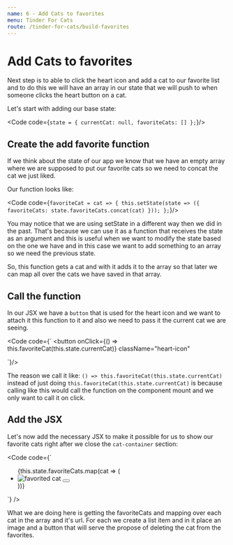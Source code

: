 ```yaml
---
name: 6 - Add Cats to favorites
menu: Tinder For Cats
route: /tinder-for-cats/build-favorites
---
```




# Add Cats to favorites

Next step is to able to click the heart icon and add a cat to our favorite list and to do this we will have an array in our state that we will push to when someone clicks the heart button on a cat.

Let's start with adding our base state:

<Code code={`
state = {
  currentCat: null,
  favoriteCats: []
};
`}/>

## Create the add favorite function

If we think about the state of our app we know that we have an empty array where we are supposed to put our favorite cats so we need to concat the cat we just liked.

Our function looks like:

<Code code={`
favoriteCat = cat => {
  this.setState(state => ({
    favoriteCats: state.favoriteCats.concat(cat)
  }));
};
`}/>

You may notice that we are using setState in a different way then we did in the past.
That's because we can use it as a function that receives the state as an argument and this is useful when we want to modify the state based on the one we have and in this case we want to add something to an array so we need the previous state.

So, this function gets a cat and with it adds it to the array so that later we can map all over the cats we have saved in that array.

## Call the function

In our JSX we have a `button` that is used for the heart icon and we want to attach it this function to it and also we need to pass it the current cat we are seeing.

<Code code={`
<button
  onClick={() => this.favoriteCat(this.state.currentCat)}
  className="heart-icon"
>
  <GoHeart size="30" color="#f44336" />
</button>
`}/>

The reason we call it like: `() => this.favoriteCat(this.state.currentCat)` instead of just doing `this.favoriteCat(this.state.currentCat)` is because calling like this would call the function on the component mount and we only want to call it on click.

## Add the JSX

Let's now add the necessary JSX to make it possible for us to show our favorite cats right after we close the `cat-container` section:

<Code code={`
<ul className="favorite-cats">
  {this.state.favoriteCats.map(cat => (
    <li>
      <img class="favorite-cat" src={cat} alt="favorited cat" />
      <button>
        <GoTrashcan size="20" />
      </button>
    </li>
  ))}
</ul>
`} />

What we are doing here is getting the favoriteCats and mapping over each cat in the array and it's url.
For each we create a list item and in it place an image and a button that will serve the propose of deleting the cat from the favorites.
